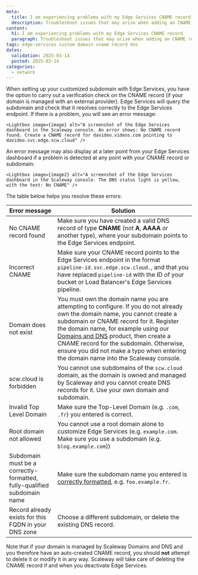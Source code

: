 ```yaml
---
meta:
  title: I am experiencing problems with my Edge Services CNAME record
  description: Troubleshoot issues that may arise when adding an CNAME record so that Scaleway Edge Services can serve content over HTTPS for your custom domain.
content:
  h1: I am experiencing problems with my Edge Services CNAME record
  paragraph: Troubleshoot issues that may arise when adding an CNAME record so that Scaleway Edge Services can serve content over HTTPS for your custom domain..
tags: edge-services custom domain cname record dns
dates:
  validation: 2025-03-14
  posted: 2025-03-14
categories:
  - network
---
```



When setting up your customized subdomain with Edge Services, you have the option to carry out a verification check on the CNAME record (if your domain is managed with an external provider). Edge Services will query the subdomain and check that it resolves correctly to the Edge Services endpoint. If there is a problem, you will see an error message: 

    <Lightbox image={image} alt="A screenshot of the Edge Services dashboard in the Scaleway console. An error shows: No CNAME record found. Create a CNAME record for davideo.videos.com pointing to davideo.svc.edge.scw.cloud" />

An error message may also display at a later point from your Edge Services dashboard if a problem is detected at any point with your CNAME record or subdomain:

    <Lightbox image={image2} alt="A screenshot of the Edge Services dashboard in the Scaleway console. The DNS status light is yellow, with the text: No CNAME" />

The table below helps you resolve these errors:

| Error message                             | Solution                                                            |
|-------------------------------------------|---------------------------------------------------------------------|
| No CNAME record found                     | Make sure you have created a valid DNS record of type **CNAME** (not **A**, **AAAA** or another type), where your subdomain points to the Edge Services endpoint.  |
| Incorrect CNAME                           | Make sure your CNAME record points to the Edge Services endpoint in the format `pipeline-id.svc.edge.scw.cloud.`, and that you have replaced `pipeline-id` with the ID of your bucket or Load Balancer's Edge Services pipeline.        |
| Domain does not exist                     | You must own the domain name you are attempting to configure. If you do not already own the domain name, you cannot create a subdomain or CNAME record for it. Register the domain name, for example using our [Domains and DNS](/domains-and-dns/how-to/register-internal-domain/) product, then create a CNAME record for the subdomain. Otherwise, ensure you did not make a typo when entering the domain name into the Scaleway console.                     |
| scw.cloud is forbidden                    | You cannot use subdomains of the `scw.cloud` domain, as the domain is owned and managed by Scaleway and you cannot create DNS records for it. Use your own domain and subdomain.                   |
| Invalid Top Level Domain                  | Make sure the Top-Level Domain (e.g. `.com`, `.fr`) you entered is correct.                    |
| Root domain not allowed                   | You cannot use a root domain alone to customize Edge Services (e.g. `example.com`. Make sure you use a subdomain (e.g. `blog.example.com`))                   |                                          |
| Subdomain must be a correctly-formatted, fully-qualified subdomain name  | Make sure the subdomain name you entered is [correctly formatted](https://en.wikipedia.org/wiki/Domain_name#Domain_name_syntax), e.g. `foo.example.fr`.   |
| Record already exists for this FQDN in your DNS zone  | Choose a different subdomain, or delete the existing DNS record.   |

Note that if your domain is managed by Scaleway Domains and DNS and you therefore have an auto-created CNAME record, you should **not** attempt to delete it or modify it in any way. Scaleway will take care of deleting the CNAME record if and when you deactivate Edge Services.
